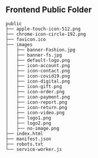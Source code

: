<Meta title="Structure/Public" />

## Frontend Public Folder

```
public
├── apple-touch-icon-512.png
├── chrome-icon-circle-192.png
├── favicon.ico
├── images
│   ├── banner-Fashion.jpg
│   ├── banner-fs.jpg
│   ├── default-logo.png
│   ├── icon-account.png
│   ├── icon-contact.png
│   ├── icon-covid19.png
│   ├── icon-digital.png
│   ├── icon-gift.png
│   ├── icon-order.png
│   ├── icon-payment.png
│   ├── icon-report.png
│   ├── icon-return.png
│   ├── icon-video.png
│   ├── logo1.png
│   ├── logo2.png
│   ├── no-image.png
├── index.html
├── manifest.json
├── robots.txt
└── service-worker.js

```
